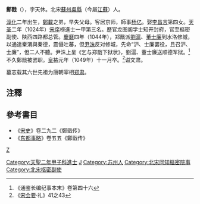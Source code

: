 '''鄭戬'''（{{bd|992年||1049年|catIdx=Z}}），字天休。北宋[[蘇州|蘇州]][[吳縣|吳縣]]（今屬[[江蘇|江蘇]]）人。

[[淳化|淳化]]二年出生，[[鄭載|鄭載]]之弟，早失父母。客居京师，師事[[杨亿|杨亿]]。娶[[李昌言|李昌言]]第四女。[[天圣|天圣]]二年（1024年）[[宋庠|宋庠]]榜進士一甲第三名。歷官龙图阁学士知开封府，官至樞密副使、陕西四路都总管。[[慶曆|慶曆]]四年（1044年），郑戬派[[刘沪_(宋朝)|劉滬]]、[[董士廉|董士廉]]到水洛修城，以通達秦渭與秦德，震懾吐蕃，但[[尹洙|尹洙]]反对修城，先命“沪、士廉罢役，且召沪、士廉”，但二人不聽。尹洙上呈《乞与郑戬下狱状》，劉滬、董士廉送顺德军狱。<ref>《通鉴长编纪事本末》卷第四十六</ref>不久鄭戬被罢职。[[皇祐|皇祐]]元年（1049年）十一月卒。<ref>《[[宋会要|宋会要]]·礼》41之43</ref>谥文肃。

墓志载其六世先祖为唐朝宰相[[郑肃|郑肃]]。

==注釋==
{{reflist}}

==參考書目==
* 《[[宋史|宋史]]》卷二九二《鄭戩传》
* 《[[东都事略|东都事略]]》卷五五《鄭戩传》

[[category:宋朝政治人物|Z]]
[[Category:天聖二年甲子科進士|Category:天聖二年甲子科進士]]
[[Category:鄭姓|J]]
[[Category:苏州人|Category:苏州人]]
[[Category:北宋同知樞密院事|Category:北宋同知樞密院事]]
[[Category:北宋枢密副使|Category:北宋枢密副使]]